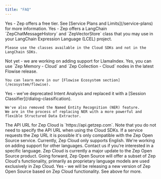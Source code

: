 ```yaml
---
title: "FAQ"
---
```


<Accordion title="Is there a free version of Zep Cloud?">
    Yes - Zep offers a free tier. See [Service Plans and Limits](/service-plans) for more information.
</Accordion>
<Accordion title="Does Zep Cloud work with LangChain?">
    Yes - Zep offers a LangChain `ZepChatMessageHistory` and `ZepVectorStore` class that you may use in your LangChain
    Expression Language (LCEL) project.

    Please use the classes available in the Cloud SDKs and not in the LangChain SDKs.

</Accordion>
<Accordion title="Does Zep Cloud work with LlamaIndex?">
    Not yet - we are working on adding support for LlamaIndex.
</Accordion>
<Accordion title="Does Zep Cloud work with Flowise?">
    Yes, you can use `Zep Memory - Cloud` and `Zep Collection - Cloud` nodes in the latest Flowise release.

    You can learn more in our [Flowise Ecosystem section](/ecosystem/flowise).

</Accordion>

<Accordion title="Are there any features missing from Zep Cloud that are available in Zep Open Source?">
    Yes - we've deprecated Intent Analysis and replaced it with a [Session Classifier](/dialog-classification).

    We've also removed the Named Entity Recognition (NER) feature.
    We are in the process of replacing NER with a more powerful and flexible Structured Data Extractor.

</Accordion>
<Accordion title="What is the API URL for Zep Cloud?">
    The API URL for Zep Cloud is `https://api.getzep.com`. Note that you do not need to specify the API URL when using the Cloud SDKs.
    If a service requests the Zep URL it is possible it's only compatible with the Zep Open Source service.
</Accordion>
<Accordion title="Does Zep Cloud support multiple spoken languages?">
    Currently, Zep Cloud only supports English. We're working on adding support for other languages. Contact us if you're
    interested in a specific language.
</Accordion>
<Accordion title="What is the relationship between Zep Cloud and Zep Open Source?">
    Zep Cloud is currently a major update to the Zep Open Source product. Going forward, Zep Open Source will offer a
    subset of Zep Cloud's functionality, primarily as proprietary language models are used exclusively in Zep Cloud.
</Accordion>
<Accordion title="Will you be updating Zep Open Source?">
    Yes - we will be releasing a new version of Zep Open Source based on Zep Cloud functionality.
    See above for more.
</Accordion>
